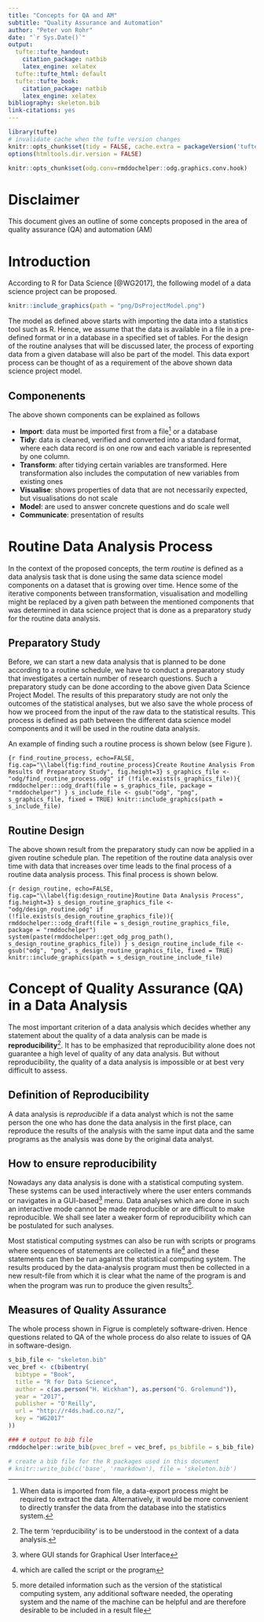 ```yaml
---
title: "Concepts for QA and AM"
subtitle: "Quality Assurance and Automation"
author: "Peter von Rohr"
date: "`r Sys.Date()`"
output:
  tufte::tufte_handout:
    citation_package: natbib
    latex_engine: xelatex
  tufte::tufte_html: default
  tufte::tufte_book:
    citation_package: natbib
    latex_engine: xelatex
bibliography: skeleton.bib
link-citations: yes
---
```


```r
library(tufte)
# invalidate cache when the tufte version changes
knitr::opts_chunk$set(tidy = FALSE, cache.extra = packageVersion('tufte'))
options(htmltools.dir.version = FALSE)
```

```r
knitr::opts_chunk$set(odg.conv=rmddochelper::odg.graphics.conv.hook)
```


# Disclaimer
This document gives an outline of some concepts proposed in the area of quality assurance (QA) and automation (AM)


# Introduction
According to R for Data Science [@WG2017], the following model of a data science project can be proposed. 

```r
knitr::include_graphics(path = "png/DsProjectModel.png")
```

The model as defined above starts with importing the data into a statistics tool such as R. Hence, we assume that the data is available in a file in a pre-defined format or in a database in a specified set of tables. For the design of the routine analyses that will be discussed later, the process of exporting data from a given database will also be part of the model. This data export process can be thought of as a requirement of the above shown data science project model.


## Componenents
The above shown components can be explained as follows

* __Import__: data must be imported first from a file^[When data is imported from file, a data-export process might be required to extract the data. Alternatively, it would be more convenient to directly transfer the data from the database into the statistics system.] or a database
* __Tidy__: data is cleaned, verified and converted into a standard format, where each data record is on one row and each variable is represented by one column. 
* __Transform__: after tidying certain variables are transformed. Here transformation also includes the computation of new variables from existing ones
* __Visualise__: shows properties of data that are not necessarily expected, but visualisations do not scale
* __Model__: are used to answer concrete questions and do scale well
* __Communicate__: presentation of results


# Routine Data Analysis Process
In the context of the proposed concepts, the term _routine_ is defined as a data analysis task that is done using the same data science model components on a dataset that is growing over time. Hence some of the iterative components between transformation, visualisation and modelling might be replaced by a given path between the mentioned components that was determined in data science project that is done as a preparatory study for the routine data analysis. 


## Preparatory Study
Before, we can start a new data analysis that is planned to be done according to a routine schedule, we have to conduct a preparatory study that investigates a certain number of research questions. Such a preparatory study can be done according to the above given Data Science Project Model. The results of this preparatory study are not only the outcomes of the statistical analyses, but we also save the whole process of how we proceed from the input of the raw data to the statistical results. This process is defined as path between the different data science model components and it will be used in the routine data analysis. 

An example of finding such a routine process is shown below (see Figure \ref{fig:find_routine_process}).

```{r find_routine_process, echo=FALSE, fig.cap="\\label{fig:find_routine_process}Create Routine Analysis From Results Of Preparatory Study", fig.height=3}
s_graphics_file <- "odg/find_routine_process.odg"
if (!file.exists(s_graphics_file)){
  rmddochelper:::odg_draft(file = s_graphics_file, package = "rmddochelper")
}
s_include_file <- gsub("odg", "png", s_graphics_file, fixed = TRUE)
knitr::include_graphics(path = s_include_file)
```


## Routine Design
The above shown result from the preparatory study can now be applied in a given routine schedule plan. The repetition of the routine data analysis over time with data that increases over time leads to the final process of a routine data analysis process. This final process is shown below.

```{r design_routine, echo=FALSE, fig.cap="\\label{fig:design_routine}Routine Data Analysis Process", fig.height=3}
s_design_routine_graphics_file <- "odg/design_routine.odg"
if (!file.exists(s_design_routine_graphics_file)){
  rmddochelper:::odg_draft(file = s_design_routine_graphics_file, package = "rmddochelper")
  system(paste(rmddochelper::get_odg_prog_path(), s_design_routine_graphics_file))
}
s_design_routine_include_file <- gsub("odg", "png", s_design_routine_graphics_file, fixed = TRUE)
knitr::include_graphics(path = s_design_routine_include_file)
```


# Concept of Quality Assurance (QA) in a Data Analysis
The most important criterion of a data analysis which decides whether any statement about the quality of a data analysis can be made is __reproducibility__^[The term 'reprducibility' is to be understood in the context of a data analysis.]. It has to be emphasized that reproducibility alone does not guarantee a high level of quality of any data analysis. But without reproducibility, the quality of a data analysis  is impossible or at best very difficult to assess. 


## Definition of Reproducibility
A data analysis is _reproducible_ if a data analyst which is not the same person the one who has done the data analysis in the first place, can reproduce the results of the analysis with the same input data and the same programs as the analysis was done by the original data analyst. 


## How to ensure reproducibility
Nowadays any data analysis is done with a statistical computing system. These systems can be used interactively where the user enters commands or navigates in a GUI-based^[where GUI stands for Graphical User Interface] menu. Data analyses which are done in such an interactive mode cannot be made reproducible or are difficult to make reproducible. We shall see later a weaker form of reproducibility which can be postulated for such analyses.

Most statistical computing systmes can also be run with scripts or programs where sequences of statements are collected in a file^[which are called the script or the program] and these statements can then be run against the statistical computing system. The results produced by the data-analysis program must then be collected in a new result-file from which it is clear what the name of the program is and when the program was run to produce the given results^[more detailed information such as the version of the statistical computing system, any additional software needed, the operating system and the name of the machine can be helpful and are therefore desirable to be included in a result file]. 



## Measures of Quality Assurance
The whole process shown in Figrue \ref{fig:design_routine} is completely software-driven. Hence questions related to QA of the whole process do also relate to issues of QA in software-design. 


```r
s_bib_file <- "skeleton.bib"
vec_bref <- c(bibentry(
  bibtype = "Book",
  title = "R for Data Science",
  author = c(as.person("H. Wickham"), as.person("G. Grolemund")),
  year = "2017",
  publisher = "O'Reilly",
  url = "http://r4ds.had.co.nz/",
  key = "WG2017"
))

### # output to bib file
rmddochelper::write_bib(pvec_bref = vec_bref, ps_bibfile = s_bib_file)

# create a bib file for the R packages used in this document
# knitr::write_bib(c('base', 'rmarkdown'), file = 'skeleton.bib')
```


